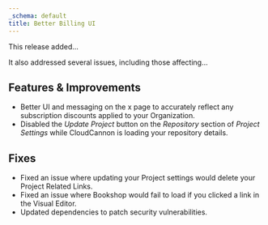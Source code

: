 ```yaml
---
_schema: default
title: Better Billing UI
---
```

This release added...

It also addressed several issues, including those affecting...

## Features & Improvements

* Better UI and messaging on the x page to accurately reflect any subscription discounts applied to your Organization.
* Disabled the *Update Project* button on the *Repository* section of *Project Settings* while CloudCannon is loading your repository details.

## Fixes

* Fixed an issue where updating your Project settings would delete your Project Related Links.
* Fixed an issue where Bookshop would fail to load if you clicked a link in the Visual Editor.
* Updated dependencies to patch security vulnerabilities.